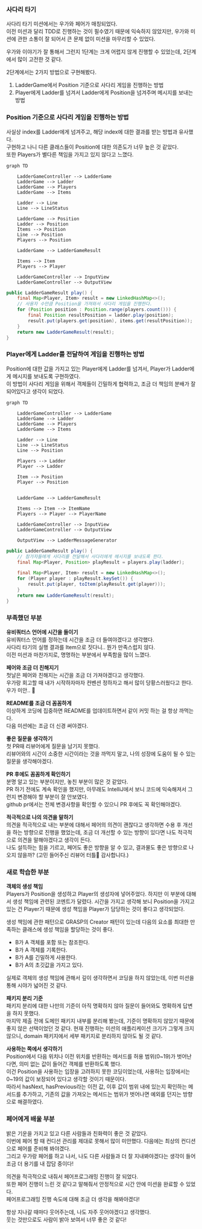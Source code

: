 ### 사다리 타기

사다리 타기 미션에서는 우가와 페어가 매칭되었다.  
이전 미션과 달리 TDD로 진행하는 것이 필수였기 때문에 익숙하지 않았지만, 우가와 미션에 관한 소통이 잘 되어서 큰 문제 없이 미션을 마무리할 수 있었다.  

우가와 이야기가 잘 통해서 그런지 1단계는 크게 어렵지 않게 진행할 수 있었는데, 2단계에서 많이 고전한 것 같다.

2단계에서는 2가지 방법으로 구현해봤다.

1. LadderGame에서 Position 기준으로 사다리 게임을 진행하는 방법
2. Player에게 Ladder를 넘겨서 Ladder에게 Position을 넘겨주며 메시지를 보내는 방법

### Position 기준으로 사다리 게임을 진행하는 방법

사실상 index를 Ladder에게 넘겨주고, 해당 index에 대한 결과를 받는 방법과 유사했다.  
구현하고 나니 다른 클래스들이 Position에 대한 의존도가 너무 높은 것 같았다.  
또한 Players가 별다른 책임을 가지고 있지 않다고 느꼈다.  

```mermaid
graph TD

    LadderGameController --> LadderGame
    LadderGame --> Ladder
    LadderGame --> Players
    LadderGame --> Items

    Ladder --> Line
    Line --> LineStatus

    LadderGame --> Position
    Ladder --> Position
    Items --> Position
    Line --> Position
    Players --> Position

    LadderGame --> LadderGameResult

    Items --> Item
    Players --> Player

    LadderGameController --> InputView
    LadderGameController --> OutputView

```

```java
public LadderGameResult play() {
    final Map<Player, Item> result = new LinkedHashMap<>();
    // 사용자 수만큼 Position을 가져와서 사다리 게임을 진행한다.
    for (Position position : Position.range(players.count())) {
        final Position resultPosition = ladder.play(position);
        result.put(players.get(position), items.get(resultPosition));
    }
    return new LadderGameResult(result);
}
```

### Player에게 Ladder를 전달하여 게임을 진행하는 방법

Position에 대한 값을 가지고 있는 Player에게 Ladder를 넘겨서, Player가 Ladder에게 메시지를 보내도록 구현하였다.  
이 방법이 사다리 게임을 위해서 객체들이 긴밀하게 협력하고, 조금 더 책임의 분배가 잘 되어있다고 생각이 되었다.  

```mermaid
graph TD

    LadderGameController --> LadderGame
    LadderGame --> Ladder
    LadderGame --> Players
    LadderGame --> Items

    Ladder --> Line
    Line --> LineStatus
    Line --> Position

    Players --> Ladder
    Player --> Ladder

    Item --> Position
    Player --> Position


    LadderGame --> LadderGameResult

    Items --> Item --> ItemName
    Players --> Player --> PlayerName

    LadderGameController --> InputView
    LadderGameController --> OutputView

    OutputView --> LadderMessageGenerator
```

```java
public LadderGameResult play() {
    // 참가자들에게 사다리를 전달해서 사다리에게 메시지를 보내도록 한다.
    final Map<Player, Position> playResult = players.play(ladder);

    final Map<Player, Item> result = new LinkedHashMap<>();
    for (Player player : playResult.keySet()) {
        result.put(player, toItem(playResult.get(player)));
    }
    return new LadderGameResult(result);
}
```

### 부족했던 부분

**유비쿼터스 언어에 시간을 들이기**  
유비쿼터스 언어를 정하는데 시간을 조금 더 들여야겠다고 생각했다.  
사다리 타기의 실행 결과를 Item으로 짓다니.. 뭔가 만족스럽지 않다.  
이전 미션과 마찬가지로, 명명하는 부분에서 부족함을 많이 느꼈다.  

**페어와 조금 더 친해지기**  
첫날은 페어와 친해지는 시간을 조금 더 가져야겠다고 생각했다.  
우가랑 회고할 때 내가 시작하자마자 컨벤션 정하자고 해서 많이 당황스러웠다고 한다. 우가 미안.. 🥲

**README를 조금 더 꼼꼼하게**  
이상하게 코딩에 집중하면 README를 업데이트하면서 같이 커밋 하는 걸 항상 까먹는다.  
다음 미션에는 조금 더 신경 써야겠다.

**좋은 질문을 생각하기**  
첫 PR때 리뷰어에게 질문을 남기지 못했다.  
리뷰어와의 시간이 소중한 시간이라는 것을 까먹지 말고, 나의 성장에 도움이 될 수 있는 질문을 생각해야겠다.   

**PR 후에도 꼼꼼하게 확인하기**  
분명 알고 있는 부분이지만, 놓친 부분이 많은 것 같았다.  
PR 하기 전에도 계속 확인을 했지만, 아무래도 IntelliJ에서 보니 코드에 익숙해져서 그런지 변경해야 할 부분이 잘 안보였다.  
github pr에서는 전체 변경사항을 확인할 수 있으니 PR 후에도 꼭 확인해야겠다.

**적극적으로 나의 의견을 말하기**  
의견을 적극적으로 내는 부분에 대해서 페어의 의견이 괜찮다고 생각하면 수용 후 개선을 하는 방향으로 진행을 했었는데, 조금 더 개선할 수 있는 방향이 있다면 나도 적극적으로 의견을 말해야겠다고 생각이 든다.  
나도 설득하는 힘을 기르고, 페어도 좋은 방향을 알 수 있고, 결과물도 좋은 방향으로 나오지 않을까? (고민 들어주신 리뷰어 터틀🐢 감사합니다.)

### 새로 학습한 부분

**객체의 생성 책임**  
Players가 Position을 생성하고 Player의 생성자에 넣어주었다. 하지만 이 부분에 대해서 생성 책임에 관련된 코멘트가 달렸다.
시간을 가지고 생각해 보니 Position을 가지고 있는 건 Player기 때문에 생성 책임을 Player가 담당하는 것이 좋다고 생각되었다.  

생성 책임에 관한 패턴으로 GRASP의 Creator 패턴이 있는데 다음의 요소를 최대한 만족하는 클래스에 생성 책임을 할당하는 것이 좋다.  
- B가 A 객체를 포함 또는 참조한다.
- B가 A 객체를 기록한다.
- B가 A를 긴밀하게 사용한다.
- B가 A의 초깃값을 가지고 있다.  

실제로 객체의 생성 책임에 관해서 깊이 생각하면서 코딩을 하지 않았는데, 이번 미션을 통해 시야가 넓어진 것 같다.

**패키지 분리 기준**  
패키지 분리에 대한 나만의 기준이 아직 명확하지 않아 질문이 들어와도 명확하게 답변을 하지 못했다.  
마지막 제출 전에 도메인 패키지 내부를 분리해 봤는데, 기준이 명확하지 않았기 때문에 좋지 않은 선택이었던 것 같다.
현재 진행하는 미션의 애플리케이션 크기가 그렇게 크지 않으니, domain 패키지에서 세부 패키지로 분리하지 않아도 될 것 같다.  

**사용하는 쪽에서 생각하기**  
Position에서 다음 위치나 이전 위치를 반환하는 메서드를 허용 범위(0~19)가 벗어난다면, 의미 없는 값이 들어간 객체를 반환하도록 했다.  
이건 Position을 사용하는 입장을 고려하지 못한 코딩이었는데, 사용하는 입장에서는 0~19의 값이 보장되어 있다고 생각할 것이기 때문이다.  
따라서 hasNext, hasPrevious라는 이전 값, 이후 값이 범위 내에 있는지 확인하는 메서드를 추가하고, 기존의 값을 가져오는 메서드는 범위가 벗어나면 예외를 던지는 방향으로 해결하였다.  

### 페어에게 배울 부분

밝은 기운을 가지고 있고 다른 사람들과 친화력이 좋은 것 같았다.  
이번에 페어 할 때 컨디션 관리를 제대로 못해서 많이 미안했다. 다음에는 최상의 컨디션으로 페어를 준비해 봐야겠다.  
그리고 우가랑 페어를 하고 나서, 나도 다른 사람들과 더 잘 지내봐야겠다는 생각이 들어 조금 더 용기를 내 잡담 중이다!  

의견을 적극적으로 내줘서 페어프로그래밍 진행이 잘 되었다.  
또한 페어 진행이 느린 것 같다고 말해줘서 안정적으로 시간 안에 미션을 완료할 수 있었다.  
페어프로그래밍 진행 속도에 대해 조금 더 생각을 해봐야겠다!

항상 지나갈 때마다 웃어주는데, 나도 자주 웃어야겠다고 생각했다.  
웃는 것만으로도 사람이 밝아 보여서 너무 좋은 것 같다!